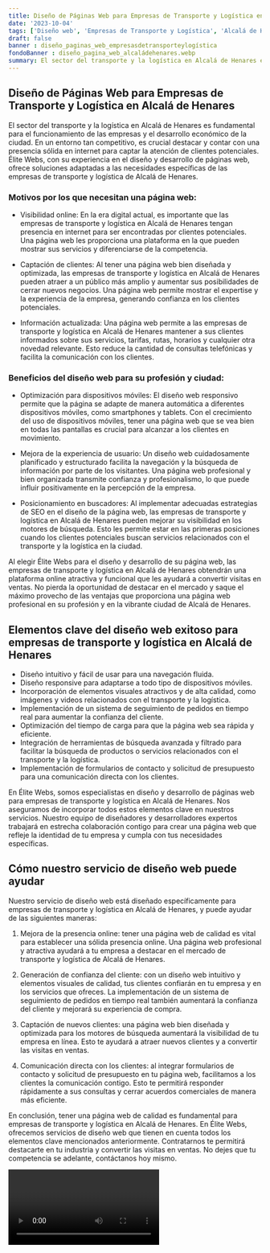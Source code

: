 ```yaml
---
title: Diseño de Páginas Web para Empresas de Transporte y Logística en Alcalá de Henares
date: '2023-10-04'
tags: ['Diseño web', 'Empresas de Transporte y Logística', 'Alcalá de Henares']
draft: false
banner : diseño_paginas_web_empresasdetransporteylogística
fondoBanner : diseño_pagina_web_alcaládehenares.webp
summary: El sector del transporte y la logística en Alcalá de Henares es fundamental para el funcionamiento de las empresas y el desarrollo económico de la ciudad. En un entorno tan competitivo, es crucial destacar y contar con una presencia sólida en internet para captar la atención de clientes potenciales. Élite Webs, con su experiencia en el diseño y desarrollo de páginas web, ofrece soluciones adaptadas a las necesidades específicas de las empresas de transporte y logística de Alcalá de Henares. 
---
```


## Diseño de Páginas Web para Empresas de Transporte y Logística en Alcalá de Henares

El sector del transporte y la logística en Alcalá de Henares es fundamental para el funcionamiento de las empresas y el desarrollo económico de la ciudad. En un entorno tan competitivo, es crucial destacar y contar con una presencia sólida en internet para captar la atención de clientes potenciales. Élite Webs, con su experiencia en el diseño y desarrollo de páginas web, ofrece soluciones adaptadas a las necesidades específicas de las empresas de transporte y logística de Alcalá de Henares. 

### Motivos por los que necesitan una página web:

- Visibilidad online: En la era digital actual, es importante que las empresas de transporte y logística en Alcalá de Henares tengan presencia en internet para ser encontradas por clientes potenciales. Una página web les proporciona una plataforma en la que pueden mostrar sus servicios y diferenciarse de la competencia.

- Captación de clientes: Al tener una página web bien diseñada y optimizada, las empresas de transporte y logística en Alcalá de Henares pueden atraer a un público más amplio y aumentar sus posibilidades de cerrar nuevos negocios. Una página web permite mostrar el expertise y la experiencia de la empresa, generando confianza en los clientes potenciales.

- Información actualizada: Una página web permite a las empresas de transporte y logística en Alcalá de Henares mantener a sus clientes informados sobre sus servicios, tarifas, rutas, horarios y cualquier otra novedad relevante. Esto reduce la cantidad de consultas telefónicas y facilita la comunicación con los clientes.

### Beneficios del diseño web para su profesión y ciudad:

- Optimización para dispositivos móviles: El diseño web responsivo permite que la página se adapte de manera automática a diferentes dispositivos móviles, como smartphones y tablets. Con el crecimiento del uso de dispositivos móviles, tener una página web que se vea bien en todas las pantallas es crucial para alcanzar a los clientes en movimiento.

- Mejora de la experiencia de usuario: Un diseño web cuidadosamente planificado y estructurado facilita la navegación y la búsqueda de información por parte de los visitantes. Una página web profesional y bien organizada transmite confianza y profesionalismo, lo que puede influir positivamente en la percepción de la empresa.

- Posicionamiento en buscadores: Al implementar adecuadas estrategias de SEO en el diseño de la página web, las empresas de transporte y logística en Alcalá de Henares pueden mejorar su visibilidad en los motores de búsqueda. Esto les permite estar en las primeras posiciones cuando los clientes potenciales buscan servicios relacionados con el transporte y la logística en la ciudad.

Al elegir Élite Webs para el diseño y desarrollo de su página web, las empresas de transporte y logística en Alcalá de Henares obtendrán una plataforma online atractiva y funcional que les ayudará a convertir visitas en ventas. No pierda la oportunidad de destacar en el mercado y saque el máximo provecho de las ventajas que proporciona una página web profesional en su profesión y en la vibrante ciudad de Alcalá de Henares.

<GifSeo />

<Cta />

## Elementos clave del diseño web exitoso para empresas de transporte y logística en Alcalá de Henares

- Diseño intuitivo y fácil de usar para una navegación fluida.
- Diseño responsive para adaptarse a todo tipo de dispositivos móviles.
- Incorporación de elementos visuales atractivos y de alta calidad, como imágenes y videos relacionados con el transporte y la logística.
- Implementación de un sistema de seguimiento de pedidos en tiempo real para aumentar la confianza del cliente.
- Optimización del tiempo de carga para que la página web sea rápida y eficiente.
- Integración de herramientas de búsqueda avanzada y filtrado para facilitar la búsqueda de productos o servicios relacionados con el transporte y la logística.
- Implementación de formularios de contacto y solicitud de presupuesto para una comunicación directa con los clientes.

En Élite Webs, somos especialistas en diseño y desarrollo de páginas web para empresas de transporte y logística en Alcalá de Henares. Nos aseguramos de incorporar todos estos elementos clave en nuestros servicios. Nuestro equipo de diseñadores y desarrolladores expertos trabajará en estrecha colaboración contigo para crear una página web que refleje la identidad de tu empresa y cumpla con tus necesidades específicas. 

## Cómo nuestro servicio de diseño web puede ayudar

Nuestro servicio de diseño web está diseñado específicamente para empresas de transporte y logística en Alcalá de Henares, y puede ayudar de las siguientes maneras:

1. Mejora de la presencia online: tener una página web de calidad es vital para establecer una sólida presencia online. Una página web profesional y atractiva ayudará a tu empresa a destacar en el mercado de transporte y logística de Alcalá de Henares.

2. Generación de confianza del cliente: con un diseño web intuitivo y elementos visuales de calidad, tus clientes confiarán en tu empresa y en los servicios que ofreces. La implementación de un sistema de seguimiento de pedidos en tiempo real también aumentará la confianza del cliente y mejorará su experiencia de compra.

3. Captación de nuevos clientes: una página web bien diseñada y optimizada para los motores de búsqueda aumentará la visibilidad de tu empresa en línea. Esto te ayudará a atraer nuevos clientes y a convertir las visitas en ventas.

4. Comunicación directa con los clientes: al integrar formularios de contacto y solicitud de presupuesto en tu página web, facilitamos a los clientes la comunicación contigo. Esto te permitirá responder rápidamente a sus consultas y cerrar acuerdos comerciales de manera más eficiente.

En conclusión, tener una página web de calidad es fundamental para empresas de transporte y logística en Alcalá de Henares. En Élite Webs, ofrecemos servicios de diseño web que tienen en cuenta todos los elementos clave mencionados anteriormente. Contratarnos te permitirá destacarte en tu industria y convertir las visitas en ventas. No dejes que tu competencia se adelante, contáctanos hoy mismo.

<Video />

<CtaBot job='Empresas de Transporte y Logística' city='Alcalá de Henares'/>

<Gmaps query='Alcalá de Henares+españa+maps' />